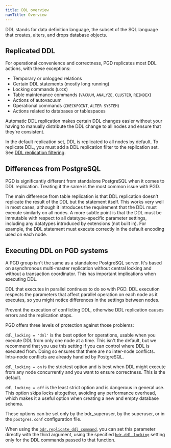 ```yaml
---
title: DDL overview
navTitle: Overview
---
```


DDL stands for data definition language, the subset of the SQL
language that creates, alters, and drops database objects.

## Replicated DDL

For operational convenience and correctness, PGD replicates most DDL
actions, with these exceptions:

-   Temporary or unlogged relations
-   Certain DDL statements (mostly long running)
-   Locking commands (`LOCK`)
-   Table maintenance commands (`VACUUM`, `ANALYZE`, `CLUSTER`, `REINDEX`)
-   Actions of autovacuum
-   Operational commands (`CHECKPOINT`, `ALTER SYSTEM`)
-   Actions related to databases or tablespaces

Automatic DDL replication makes 
certain DDL changes easier without your having to manually distribute
the DDL change to all nodes and ensure that they're consistent.

In the default replication set, DDL is replicated to all nodes by default.
To replicate DDL, you must add a DDL replication filter to the
replication set. See [DDL replication filtering](../repsets/#ddl-replication-filtering).

## Differences from PostgreSQL

PGD is significantly different from standalone PostgreSQL when it
comes to DDL replication. Treating it the same is the most
common issue with PGD.

The main difference from table replication is that DDL replication doesn't
replicate the result of the DDL but the statement itself. This works
very well in most cases, although it introduces the requirement that the DDL
must execute similarly on all nodes. A more subtle point is that the DDL
must be immutable with respect to all datatype-specific parameter settings,
including any datatypes introduced by extensions (not built in).
For example, the DDL statement must execute correctly in the default
encoding used on each node.

## Executing DDL on PGD systems

A PGD group isn't the same as a standalone PostgreSQL server. It's
based on asynchronous multi-master replication without central
locking and without a transaction coordinator. This has important implications
when executing DDL.

DDL that executes in parallel continues to do so with PGD. DDL execution
respects the parameters that affect parallel operation on each node as it
executes, so you might notice differences in the settings between nodes.

Prevent the execution of conflicting DDL, otherwise DDL replication
causes errors and the replication stops.

PGD offers three levels of protection against those problems:

`ddl_locking = 'dml'` is the best option for operations, usable when you execute
DDL from only one node at a time. This isn't the default, but we recommend
that you use this setting if you can control where DDL is executed from. Doing so
ensures that there are no inter-node conflicts. Intra-node conflicts are already
handled by PostgreSQL.

`ddl_locking = on` is the strictest option and is best when DDL might execute
from any node concurrently and you want to ensure correctness. This is the default.

`ddl_locking = off` is the least strict option and is dangerous in general use.
This option skips locks altogether, avoiding any performance overhead, which makes
it a useful option when creating a new and empty database schema.

These options can be set only by the bdr_superuser, by the superuser, or in the `postgres.conf` configuration file.


When using the [`bdr.replicate_ddl_command`](/pgd/latest/reference/functions#bdrreplicate_ddl_command), you can set this
parameter directly with the third argument, using the specified
[`bdr.ddl_locking`](/pgd/latest/reference/pgd-settings#bdrddl_locking) setting only for the DDL commands passed to that
function.

